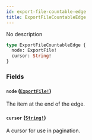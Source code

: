 ```yaml
---
id: export-file-countable-edge
title: ExportFileCountableEdge
---
```


No description

```graphql
type ExportFileCountableEdge {
  node: ExportFile!
  cursor: String!
}
```

### Fields

#### `node` ([`ExportFile!`](/docs/developer/api-reference/objects/export-file))

The item at the end of the edge.

#### `cursor` ([`String!`](/docs/developer/api-reference/scalars/string))

A cursor for use in pagination.

